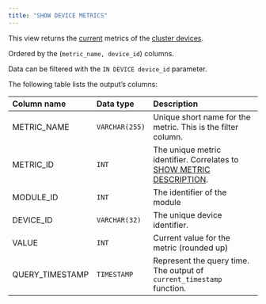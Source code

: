 ```yaml
---
title: "SHOW DEVICE METRICS"
---
```


This view returns the <u>current</u> metrics of the <u>cluster devices</u>.

Ordered by the (`metric_name, device_id`) columns.

Data can be filtered with the `IN DEVICE device_id` parameter.

The following table lists the output’s columns:

| Column name     | Data type      | Description                                                                                                                           |
| :-------------- | :------------- | :------------------------------------------------------------------------------------------------------------------------------------ |
| METRIC_NAME     | `VARCHAR(255)` | Unique short name for the metric. This is the filter column.                                                                          |
| METRIC_ID       | `INT`          | The unique metric identifier. Correlates to [SHOW METRIC DESCRIPTION](/sql/system-monitoring/dynamic-system/show-metric-description). |
| MODULE_ID       | `INT`          | The identifier of the module                                                                                                          |
| DEVICE_ID       | `VARCHAR(32)`  | The unique device identifier.                                                                                                         |
| VALUE           | `INT`          | Current value for the metric (rounded up)                                                                                             |
| QUERY_TIMESTAMP | `TIMESTAMP`    | Represent the query time. The output of `current_timestamp` function.                                                                 |